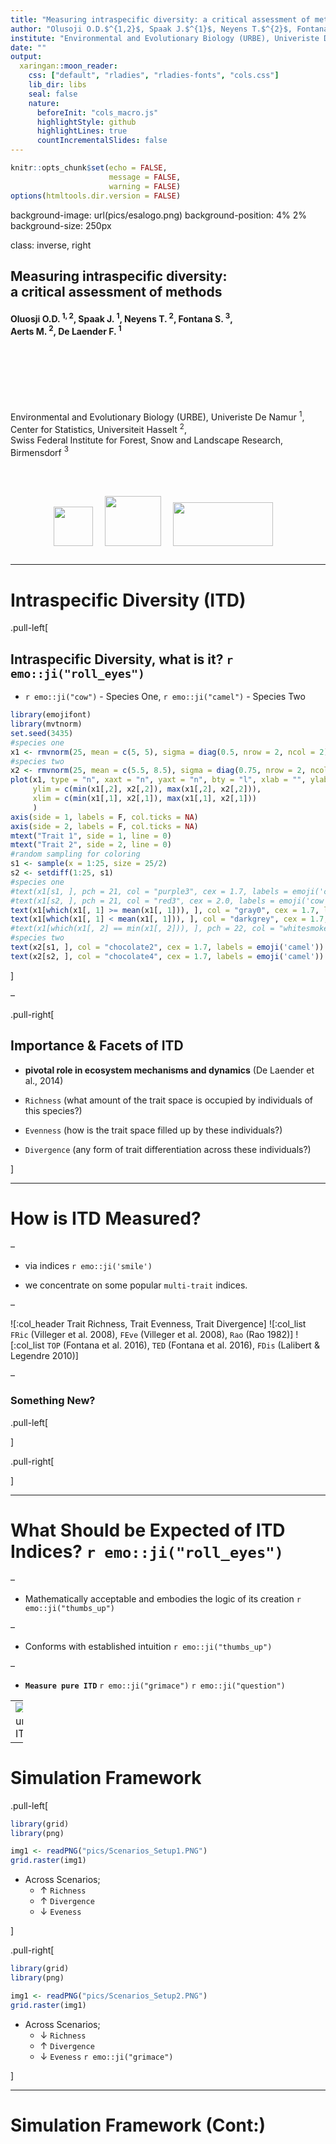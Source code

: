 ```yaml
---
title: "Measuring intraspecific diversity: a critical assessment of methods"
author: "Olusoji O.D.$^{1,2}$, Spaak J.$^{1}$, Neyens T.$^{2}$, Fontana S.$^{3}$, <br> Aerts M.$^{2}$, De Laender F.$^{1}$"
institute: "Environmental and Evolutionary Biology (URBE), Univeriste De Namur, Belgium$^{1}$, <br> Center for Statistics, Universiteit Hasselt, Belgium$^{2}$, <br> Swiss Federal Institute for Forest, Snow and Landscape Research, Birmensdorf, Switzerland$^{3}$"
date: ""
output:
  xaringan::moon_reader:
    css: ["default", "rladies", "rladies-fonts", "cols.css"]
    lib_dir: libs
    seal: false
    nature:
      beforeInit: "cols_macro.js"
      highlightStyle: github
      highlightLines: true
      countIncrementalSlides: false
---
```


```r
knitr::opts_chunk$set(echo = FALSE, 
                      message = FALSE,	
                      warning = FALSE)
options(htmltools.dir.version = FALSE)

```

background-image: url(pics/esalogo.png)
background-position: 4% 2%
background-size: 250px

class: inverse, right

## Measuring intraspecific diversity: <br> a critical assessment of methods

#### Oluosji O.D. $^{1,2}$, Spaak J. $^1$, Neyens T. $^2$, Fontana S. $^3$, <br> Aerts M. $^2$, De Laender F. $^1$

<br>
<br>
<br>
<br>
<br>

Environmental and Evolutionary Biology (URBE), Univeriste De Namur $^1$, <br> Center for Statistics, Universiteit Hasselt  $^2$, <br> Swiss Federal Institute for Forest, Snow and Landscape Research, Birmensdorf $^3$

<br>
<br>

<div style="text-align: center">
<img style="float: center; margin: 0px 15px 15px 0px;" src="pics/unamurlogo.png" width="63" /> <pr            >
 <img style="float: center; margin: 0px 15px 15px 0px;" src="pics/ILEE_transp.png" width="90" height="80"/>  <pr                 >
 <img style="float: center; margin: 0px 15px 15px 0px;" src="pics/IBiostat-logo.png" width="160" height="70"/>
</div>

---

# Intraspecific Diversity (ITD)

.pull-left[

## Intraspecific Diversity, what is it? `r emo::ji("roll_eyes")`

* `r emo::ji("cow")` - Species One, `r emo::ji("camel")` - Species Two

```r
library(emojifont)
library(mvtnorm)
set.seed(3435)
#species one
x1 <- rmvnorm(25, mean = c(5, 5), sigma = diag(0.5, nrow = 2, ncol = 2))
#species two
x2 <- rmvnorm(25, mean = c(5.5, 8.5), sigma = diag(0.75, nrow = 2, ncol = 2))
plot(x1, type = "n", xaxt = "n", yaxt = "n", bty = "l", xlab = "", ylab = "", 
     ylim = c(min(x1[,2], x2[,2]), max(x1[,2], x2[,2])), 
     xlim = c(min(x1[,1], x2[,1]), max(x1[,1], x2[,1]))
     )
axis(side = 1, labels = F, col.ticks = NA)
axis(side = 2, labels = F, col.ticks = NA)
mtext("Trait 1", side = 1, line = 0)
mtext("Trait 2", side = 2, line = 0)
#random sampling for coloring
s1 <- sample(x = 1:25, size = 25/2)
s2 <- setdiff(1:25, s1)
#species one
#text(x1[s1, ], pch = 21, col = "purple3", cex = 1.7, labels = emoji('cow'))
#text(x1[s2, ], pch = 21, col = "red3", cex = 2.0, labels = emoji('cow'))
text(x1[which(x1[, 1] >= mean(x1[, 1])), ], col = "gray0", cex = 1.7, labels = emoji('cow'))
text(x1[which(x1[, 1] < mean(x1[, 1])), ], col = "darkgrey", cex = 1.7, labels = emoji('cow'))
#text(x1[which(x1[, 2] == min(x1[, 2])), ], pch = 22, col = "whitesmoke", bg = "purple3", cex = 1.7)
#species two
text(x2[s1, ], col = "chocolate2", cex = 1.7, labels = emoji('camel'))
text(x2[s2, ], col = "chocolate4", cex = 1.7, labels = emoji('camel'))
```

]

--

.pull-right[

## Importance & Facets of ITD

* **pivotal role in ecosystem mechanisms and dynamics** (De Laender et al., 2014)

* `Richness` (what amount of the trait space is occupied by individuals of this species?) 

* `Evenness` (how is the trait space filled up by these individuals?) 

* `Divergence` (any form of trait differentiation across these individuals?)

]

---

# How is ITD Measured?

--

* via indices `r emo::ji('smile')`

* we concentrate on some popular `multi-trait` indices.

--

![:col_header Trait Richness, Trait Evenness, Trait Divergence]
![:col_list `FRic` (Villeger et al. 2008), `FEve` (Villeger et al. 2008), `Rao` (Rao 1982)]
![:col_list `TOP` (Fontana et al. 2016), `TED` (Fontana et al. 2016), `FDis`  (Lalibert & Legendre 2010)]

--

### Something New?

.pull-left[


]

.pull-right[


]


---

# What Should be Expected of ITD Indices? `r emo::ji("roll_eyes")`

--

* Mathematically acceptable and embodies the logic of its creation `r emo::ji("thumbs_up")`

--

* Conforms with established intuition `r emo::ji("thumbs_up")`

--

* **`Measure pure ITD`** `r emo::ji("grimace")` `r emo::ji("question")`

--
![Pure ITD](pics/Sample_Size_Influence.PNG)

---

# Simulation Framework

.pull-left[

```r
library(grid)
library(png)

img1 <- readPNG("pics/Scenarios_Setup1.PNG")
grid.raster(img1)
```

* Across Scenarios; 
  - $\uparrow$ `Richness`
  - $\uparrow$ `Divergence`
  - $\downarrow$ `Eveness`

]

.pull-right[

```r
library(grid)
library(png)

img1 <- readPNG("pics/Scenarios_Setup2.PNG")
grid.raster(img1)
```

* Across Scenarios; 
  - $\downarrow$ `Richness`
  - $\uparrow$ `Divergence`
  - $\downarrow$ `Eveness` `r emo::ji("grimace")`

]

---

# Simulation Framework (Cont:)







